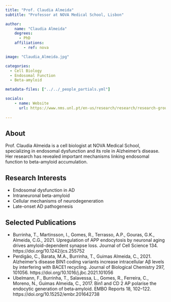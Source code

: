 ```yaml
---
title: "Prof. Claudia Almeida"
subtitle: "Professor at NOVA Medical School, Lisbon"

author:
    name: "Claudia Almeida"
    degrees:
      - PhD
    affiliations:
        - ref: nova

image: "Claudia_Almeida.jpg"

categories:
  - Cell Biology
  - Endosomal Function
  - Beta-amyloid

metadata-files: ["../../_people_partials.yml"]

socials:
    - name: Website
      url: https://www.nms.unl.pt/en-us/research/research/research-groups/research-group/n/neuronal-trafficking-in-aging
      
---
```


## About

Prof. Claudia Almeida is a cell biologist at NOVA Medical School, specializing in endosomal dysfunction and its role in Alzheimer's disease. Her research has revealed important mechanisms linking endosomal function to beta-amyloid accumulation.

## Research Interests

- Endosomal dysfunction in AD
- Intraneuronal beta-amyloid
- Cellular mechanisms of neurodegeneration
- Late-onset AD pathogenesis

## Selected Publications

- Burrinha, T., Martinsson, I., Gomes, R., Terrasso, A.P., Gouras, G.K., Almeida, C.G., 2021. Upregulation of APP endocytosis by neuronal aging drives amyloid-dependent synapse loss. Journal of Cell Science 134. https://doi.org/10.1242/jcs.255752
- Perdigão, C., Barata, M.A., Burrinha, T., Guimas Almeida, C., 2021. Alzheimer’s disease BIN1 coding variants increase intracellular Aβ levels by interfering with BACE1 recycling. Journal of Biological Chemistry 297, 101056. https://doi.org/10.1016/j.jbc.2021.101056
- Ubelmann, F., Burrinha, T., Salavessa, L., Gomes, R., Ferreira, C., Moreno, N., Guimas Almeida, C., 2017. Bin1 and CD 2 AP polarise the endocytic generation of beta‐amyloid. EMBO Reports 18, 102–122. https://doi.org/10.15252/embr.201642738

